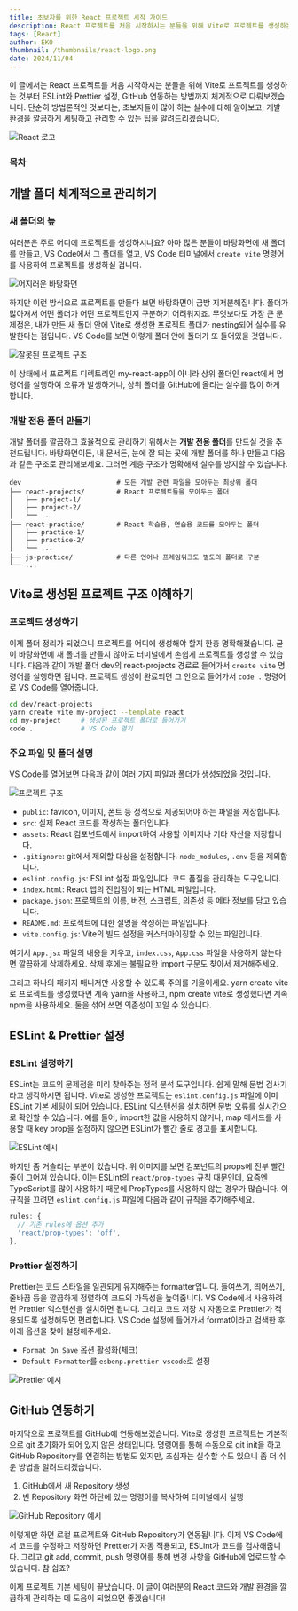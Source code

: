```yaml
---
title: 초보자를 위한 React 프로젝트 시작 가이드
description: React 프로젝트를 처음 시작하시는 분들을 위해 Vite로 프로젝트를 생성하는 것부터 ESLint와 Prettier 설정, GitHub 연동하는 방법까지 체계적으로 다뤄보겠습니다.
tags: [React]
author: EKO
thumbnail: /thumbnails/react-logo.png
date: 2024/11/04
---
```


이 글에서는 React 프로젝트를 처음 시작하시는 분들을 위해 Vite로 프로젝트를 생성하는 것부터 ESLint와 Prettier 설정, GitHub 연동하는 방법까지 체계적으로 다뤄보겠습니다. 단순히 방법론적인 것보다는, 초보자들이 많이 하는 실수에 대해 알아보고, 개발 환경을 깔끔하게 세팅하고 관리할 수 있는 팁을 알려드리겠습니다.

<Image src="/thumbnails/react-logo.png" alt="React 로고" />

### 목차

## 개발 폴더 체계적으로 관리하기

### 새 폴더의 늪

여러분은 주로 어디에 프로젝트를 생성하시나요? 아마 많은 분들이 바탕화면에 새 폴더를 만들고, VS Code에서 그 폴더를 열고, VS Code 터미널에서 `create vite` 명령어를 사용하여 프로젝트를 생성하실 겁니다.

<Image src="/react-setup-guide-for-beginners/01.jpg" alt="어지러운 바탕화면" caption="이게 다 뭐였더라..." />

하지만 이런 방식으로 프로젝트를 만들다 보면 바탕화면이 금방 지저분해집니다. 폴더가 많아져서 어떤 폴더가 어떤 프로젝트인지 구분하기 어려워지죠. 무엇보다도 가장 큰 문제점은, 내가 만든 새 폴더 안에 Vite로 생성한 프로젝트 폴더가 nesting되어 실수를 유발한다는 점입니다. VS Code를 보면 이렇게 폴더 안에 폴더가 또 들어있을 것입니다.

<Image src="/react-setup-guide-for-beginners/02.png" alt="잘못된 프로젝트 구조" fullWidth={false} />

이 상태에서 프로젝트 디렉토리인 my-react-app이 아니라 상위 폴더인 react에서 명령어를 실행하여 오류가 발생하거나, 상위 폴더를 GitHub에 올리는 실수를 많이 하게 합니다.

### 개발 전용 폴더 만들기

개발 폴더를 깔끔하고 효율적으로 관리하기 위해서는 **개발 전용 폴더**를 만드실 것을 추천드립니다. 바탕화면이든, 내 문서든, 눈에 잘 띄는 곳에 개발 폴더를 하나 만들고 다음과 같은 구조로 관리해보세요. 그러면 계층 구조가 명확해져 실수를 방지할 수 있습니다.

```text
dev                        # 모든 개발 관련 파일을 모아두는 최상위 폴더
├── react-projects/        # React 프로젝트들을 모아두는 폴더
│   ├── project-1/
│   ├── project-2/
│   └── ...
├── react-practice/        # React 학습용, 연습용 코드를 모아두는 폴더
│   ├── practice-1/
│   ├── practice-2/
│   └── ...
├── js-practice/           # 다른 언어나 프레임워크도 별도의 폴더로 구분
└── ...
```

## Vite로 생성된 프로젝트 구조 이해하기

### 프로젝트 생성하기

이제 폴더 정리가 되었으니 프로젝트를 어디에 생성해야 할지 한층 명확해졌습니다. 굳이 바탕화면에 새 폴더를 만들지 않아도 터미널에서 손쉽게 프로젝트를 생성할 수 있습니다. 다음과 같이 개발 폴더 dev의 react-projects 경로로 들어가서 `create vite` 명령어를 실행하면 됩니다. 프로젝트 생성이 완료되면 그 안으로 들어가서 `code .` 명령어로 VS Code를 열어줍니다.

```bash
cd dev/react-projects
yarn create vite my-project --template react
cd my-project     # 생성된 프로젝트 폴더로 들어가기
code .            # VS Code 열기
```

### 주요 파일 및 폴더 설명

VS Code를 열어보면 다음과 같이 여러 가지 파일과 폴더가 생성되었을 것입니다.

<Image src="/react-setup-guide-for-beginners/03.png" alt="프로젝트 구조" fullWidth={false} />

- `public`: favicon, 이미지, 폰트 등 정적으로 제공되어야 하는 파일을 저장합니다.
- `src`: 실제 React 코드를 작성하는 폴더입니다.
- `assets`: React 컴포넌트에서 import하여 사용할 이미지나 기타 자산을 저장합니다.
- `.gitignore`: git에서 제외할 대상을 설정합니다. `node_modules`, `.env` 등을 제외합니다.
- `eslint.config.js`: ESLint 설정 파일입니다. 코드 품질을 관리하는 도구입니다.
- `index.html`: React 앱의 진입점이 되는 HTML 파일입니다.
- `package.json`: 프로젝트의 이름, 버전, 스크립트, 의존성 등 메타 정보를 담고 있습니다.
- `README.md`: 프로젝트에 대한 설명을 작성하는 파일입니다.
- `vite.config.js`: Vite의 빌드 설정을 커스터마이징할 수 있는 파일입니다.

여기서 `App.jsx` 파일의 내용을 지우고, `index.css`, `App.css` 파일을 사용하지 않는다면 깔끔하게 삭제하세요. 삭제 후에는 불필요한 import 구문도 찾아서 제거해주세요.

그리고 하나의 패키지 매니저만 사용할 수 있도록 주의를 기울이세요. yarn create vite로 프로젝트를 생성했다면 계속 yarn을 사용하고, npm create vite로 생성했다면 계속 npm을 사용하세요. 둘을 섞어 쓰면 의존성이 꼬일 수 있습니다.

## ESLint & Prettier 설정

### ESLint 설정하기

ESLint는 코드의 문제점을 미리 찾아주는 정적 분석 도구입니다. 쉽게 말해 문법 검사기라고 생각하시면 됩니다. Vite로 생성한 프로젝트는 `eslint.config.js` 파일에 이미 ESLint 기본 세팅이 되어 있습니다. ESLint 익스텐션을 설치하면 문법 오류를 실시간으로 확인할 수 있습니다. 예를 들어, import한 값을 사용하지 않거나, map 메서드를 사용할 때 key prop을 설정하지 않으면 ESLint가 빨간 줄로 경고를 표시합니다.

<Image src="/react-setup-guide-for-beginners/04.png" alt="ESLint 예시" />

하지만 좀 거슬리는 부분이 있습니다. 위 이미지를 보면 컴포넌트의 props에 전부 빨간 줄이 그어져 있습니다. 이는 ESLint의 `react/prop-types` 규칙 때문인데, 요즘엔 TypeScript를 많이 사용하기 때문에 PropTypes를 사용하지 않는 경우가 많습니다. 이 규칙을 끄려면 `eslint.config.js` 파일에 다음과 같이 규칙을 추가해주세요.

```js
rules: {
  // 기존 rules에 옵션 추가
  'react/prop-types': 'off',
},
```

### Prettier 설정하기

Prettier는 코드 스타일을 일관되게 유지해주는 formatter입니다. 들여쓰기, 띄어쓰기, 줄바꿈 등을 깔끔하게 정렬하여 코드의 가독성을 높여줍니다. VS Code에서 사용하려면 Prettier 익스텐션을 설치하면 됩니다. 그리고 코드 저장 시 자동으로 Prettier가 적용되도록 설정해두면 편리합니다. VS Code 설정에 들어가서 format이라고 검색한 후 아래 옵션을 찾아 설정해주세요.

- `Format On Save` 옵션 활성화(체크)
- `Default Formatter`를 `esbenp.prettier-vscode`로 설정

<Image src="/react-setup-guide-for-beginners/05.gif" alt="Prettier 예시" />

## GitHub 연동하기

마지막으로 프로젝트를 GitHub에 연동해보겠습니다. Vite로 생성한 프로젝트는 기본적으로 git 초기화가 되어 있지 않은 상태입니다. 명령어를 통해 수동으로 git init을 하고 GitHub Repository를 연결하는 방법도 있지만, 초심자는 실수할 수도 있으니 좀 더 쉬운 방법을 알려드리겠습니다.

1. GitHub에서 새 Repository 생성
2. 빈 Repository 화면 하단에 있는 명령어를 복사하여 터미널에서 실행

<Image src="/react-setup-guide-for-beginners/06.png" alt="GitHub Repository 예시" />

이렇게만 하면 로컬 프로젝트와 GitHub Repository가 연동됩니다. 이제 VS Code에서 코드를 수정하고 저장하면 Prettier가 자동 적용되고, ESLint가 코드를 검사해줍니다. 그리고 git add, commit, push 명령어를 통해 변경 사항을 GitHub에 업로드할 수 있습니다. 참 쉽죠?

이제 프로젝트 기본 세팅이 끝났습니다. 이 글이 여러분의 React 코드와 개발 환경을 깔끔하게 관리하는 데 도움이 되었으면 좋겠습니다!
